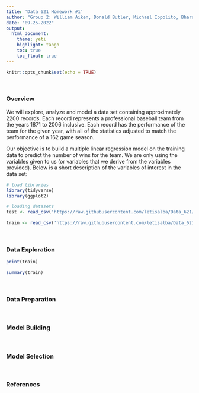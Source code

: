 ```yaml
---
title: 'Data 621 Homework #1'
author: "Group 2: William Aiken, Donald Butler, Michael Ippolito, Bharani Nittala, Leticia Salazar and Santiago Torres"
date: "09-25-2022"
output:
  html_document:
    theme: yeti
    highlight: tango
    toc: true
    toc_float: true
---
```


```r
knitr::opts_chunk$set(echo = TRUE)
```

$~$

### Overview
We will explore, analyze and model a data set containing approximately 2200 records. Each record represents a professional baseball team from the years 1871 to 2006 inclusive. Each record has the performance of the team for the given year, with all of the statistics adjusted to match the performance of a 162 game season.

Our objective is to build a multiple linear regression model on the training data to predict the number of wins for the team. We are only using the variables given to us (or variables that we derive from the variables provided). Below is a short description of the variables of interest in the data set:

```r
# load libraries
library(tidyverse)
library(ggplot2)
```


```r
# loading datasets
test <- read_csv('https://raw.githubusercontent.com/letisalba/Data_621/master/Homework_1/csv/moneyball-evaluation-data.csv')

train <- read_csv('https://raw.githubusercontent.com/letisalba/Data_621/master/Homework_1/csv/moneyball-training-data.csv')
```



$~$


### Data Exploration

```r
print(train)
```


```r
summary(train)
```

$~$


### Data Preparation


$~$


### Model Building


$~$


### Model Selection


$~$


### References

